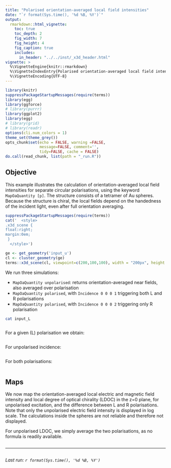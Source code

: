 ```yaml
---
title: "Polarised orientation-averaged local field intensities"
date: "`r format(Sys.time(), '%d %B, %Y')`"
output:
  rmarkdown::html_vignette:
    toc: true
    toc_depth: 2
    fig_width: 7
    fig_height: 4
    fig_caption: true
    includes:
      in_header: "../../inst/_x3d_header.html"
vignette: >
  %\VignetteEngine{knitr::rmarkdown}
  %\VignetteIndexEntry{Polarised orientation-averaged local field intensities}
  %\VignetteEncoding{UTF-8}
---
```


```r
library(knitr)
suppressPackageStartupMessages(require(terms))
library(egg)
library(ggforce)
# library(purrr)
library(ggplot2)
library(egg)
# library(grid)
# library(readr)
options(cli.num_colors = 1)
theme_set(theme_grey())
opts_chunk$set(echo = FALSE, warning =FALSE,
               message=FALSE, comment='', 
               tidy=FALSE, cache = FALSE)
do.call(read_chunk, list(path = "_run.R"))
```


## Objective

This example illustrates the calculation of orientation-averaged local field intensities for separate circular polarisations, using the keyword `MapOaQuantity [p]`. The structure consists of a tetramer of Au spheres. Because the structure is chiral, the local fields depend on the handedness of the incident light, even after full orientation averaging.


```r
suppressPackageStartupMessages(require(terms))
cat('  <style>
.x3d_scene {
float:right;
margin:0em;
 }
  </style>')

ge <- get_geometry('input_u')
cl <- cluster_geometry(ge)
terms::x3d_scene(cl, viewpoint=c(200,100,100), width = "200px", height = "150px", default_material='gold')
```
We run three simulations: 

- `MapOaQuantity unpolarised`: returns orientation-averaged near fields, also averaged over polarisation
- `MapOaQuantity polarised`, with `Incidence 0 0 0 1` triggering both L and R polarisations
- `MapOaQuantity polarised`, with `Incidence 0 0 0 2` triggering only R polarisation


```bash
cat input_L
```

```r
```

For a given (L) polarisation we obtain:

```r
```

For unpolarised incidence:

```r
```


For both polarisations:

```r
```


## Maps

We now map the orientation-averaged local electric and magnetic field intensity and local degree of optical chirality (LDOC) in the z=0 plane, for unpolarised excitation, and the difference between L and R polarisations. Note that only the unpolarised electric field intensity is displayed in log scale. The calculations inside the spheres are not reliable and therefore not displayed.

For unpolarised LDOC, we simply average the two polarisations, as no formula is readily available.

```r
```


-----

```r
```
_Last run: `r format(Sys.time(), '%d %B, %Y')`_
